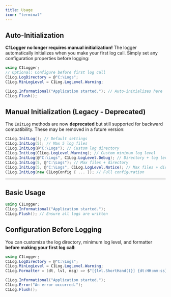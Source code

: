 ```yaml
---
title: Usage
icon: "terminal"
---
```


## Auto-Initialization

**C1Logger no longer requires manual initialization!** The logger automatically initializes when you make your first log call. Simply set any configuration properties before logging:

```csharp
using C1Logger;
// Optional: Configure before first log call
C1Log.LogDirectory = @"C:\Logs";
C1Log.MinLogLevel = C1Log.LogLevel.Warning;

C1Log.Informational("Application started."); // Auto-initializes here
C1Log.Flush();
```

## Manual Initialization (Legacy - Deprecated)

The `InitLog` methods are now **deprecated** but still supported for backward compatibility. These may be removed in a future version:

```csharp
C1Log.InitLog(); // Default settings 
C1Log.InitLog(5); // Max 5 log files 
C1Log.InitLog(@"C:\Logs"); // Custom log directory 
C1Log.InitLog(C1Log.LogLevel.Warning); // Custom minimum log level 
C1Log.InitLog(@"C:\Logs", C1Log.LogLevel.Debug); // Directory + log level 
C1Log.InitLog(5, @"C:\Logs"); // Max files + directory 
C1Log.InitLog(5, @"C:\Logs", C1Log.LogLevel.Notice); // Max files + directory + log level 
C1Log.InitLog(new C1LogConfig { ... }); // Full configuration
```

---

## Basic Usage

```csharp
using C1Logger;
C1Log.Informational("Application started."); 
C1Log.Flush(); // Ensure all logs are written
```

## Configuration Before Logging

You can customize the log directory, minimum log level, and formatter **before making your first log call**:

```csharp
using C1Logger;
C1Log.LogDirectory = @"C:\Logs";
C1Log.MinLogLevel = C1Log.LogLevel.Warning;
C1Log.Formatter = (dt, lvl, msg) => $"[{lvl.ShortHand()}] {dt:HH:mm:ss} - {msg}";

C1Log.Informational("Application started."); 
C1Log.Error("An error occurred."); 
C1Log.Flush();
```

